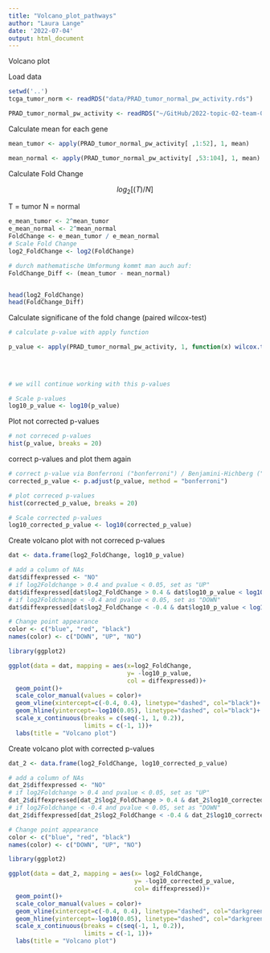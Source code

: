 ```yaml
---
title: "Volcano_plot_pathways"
author: "Laura Lange"
date: '2022-07-04'
output: html_document
---
```


Volcano plot

Load data

```r
setwd('..')
tcga_tumor_norm <- readRDS("data/PRAD_tumor_normal_pw_activity.rds")

PRAD_tumor_normal_pw_activity <- readRDS("~/GitHub/2022-topic-02-team-04/data/PRAD_tumor_normal_pw_activity.rds")
```

Calculate mean for each gene 

```r
mean_tumor <- apply(PRAD_tumor_normal_pw_activity[ ,1:52], 1, mean)

mean_normal <- apply(PRAD_tumor_normal_pw_activity[ ,53:104], 1, mean)
```

Calculate Fold Change 

$$
log_2[(T)/N]
$$

T = tumor 
N = normal 

```r
e_mean_tumor <- 2^mean_tumor
e_mean_normal <- 2^mean_normal
FoldChange <- e_mean_tumor / e_mean_normal
# Scale Fold Change 
log2_FoldChange <- log2(FoldChange)

# durch mathematische Umformung kommt man auch auf:
FoldChange_Diff <- (mean_tumor - mean_normal)


head(log2_FoldChange)
head(FoldChange_Diff)
```

Calculate significane of the fold change (paired wilcox-test)

```r
# calculate p-value with apply function 

p_value <- apply(PRAD_tumor_normal_pw_activity, 1, function(x) wilcox.test(x[1:52], 
                                                                           x[53:104],
                                                                           paired = TRUE,
                                                                           exact = FALSE)$p.value)

# we will continue working with this p-values

# Scale p-values 
log10_p_value <- log10(p_value)
```

Plot not corrected p-values 

```r
# not correced p-values 
hist(p_value, breaks = 20)
```

correct p-values and plot them again 

```r
# correct p-value via Bonferroni ("bonferroni") / Benjamini-Hichberg ("BH")
corrected_p_value <- p.adjust(p_value, method = "bonferroni")

# plot correced p-values 
hist(corrected_p_value, breaks = 20)

# Scale corrected p-values 
log10_corrected_p_value <- log10(corrected_p_value)

```

Create volcano plot with not correced p-values 

```r
dat <- data.frame(log2_FoldChange, log10_p_value)

# add a column of NAs
dat$diffexpressed <- "NO"
# if log2Foldchange > 0.4 and pvalue < 0.05, set as "UP" 
dat$diffexpressed[dat$log2_FoldChange > 0.4 & dat$log10_p_value < log10(0.05)] <- "UP"
# if log2Foldchange < -0.4 and pvalue < 0.05, set as "DOWN"
dat$diffexpressed[dat$log2_FoldChange < -0.4 & dat$log10_p_value < log10(0.05)] <- "DOWN"

# Change point appearance 
color <- c("blue", "red", "black")
names(color) <- c("DOWN", "UP", "NO")

library(ggplot2)

ggplot(data = dat, mapping = aes(x=log2_FoldChange, 
                                 y= -log10_p_value, 
                                 col = diffexpressed))+
  geom_point()+
  scale_color_manual(values = color)+
  geom_vline(xintercept=c(-0.4, 0.4), linetype="dashed", col="black")+
  geom_hline(yintercept=-log10(0.05), linetype="dashed", col="black")+
  scale_x_continuous(breaks = c(seq(-1, 1, 0.2)),
                     limits = c(-1, 1))+
  labs(title = "Volcano plot")
```

Create volcano plot with corrected p-values 

```r
dat_2 <- data.frame(log2_FoldChange, log10_corrected_p_value)

# add a column of NAs
dat_2$diffexpressed <- "NO"
# if log2Foldchange > 0.4 and pvalue < 0.05, set as "UP" 
dat_2$diffexpressed[dat_2$log2_FoldChange > 0.4 & dat_2$log10_corrected_p_value < log10(0.05)] <- "UP"
# if log2Foldchange < -0.4 and pvalue < 0.05, set as "DOWN"
dat_2$diffexpressed[dat_2$log2_FoldChange < -0.4 & dat_2$log10_corrected_p_value < log10(0.05)] <- "DOWN"

# Change point appearance 
color <- c("blue", "red", "black")
names(color) <- c("DOWN", "UP", "NO")

library(ggplot2)

ggplot(data = dat_2, mapping = aes(x= log2_FoldChange, 
                                   y= -log10_corrected_p_value, 
                                   col= diffexpressed))+
  geom_point()+
  scale_color_manual(values = color)+
  geom_vline(xintercept=c(-0.4, 0.4), linetype="dashed", col="darkgreen")+
  geom_hline(yintercept=-log10(0.05), linetype="dashed", col="darkgreen")+
  scale_x_continuous(breaks = c(seq(-1, 1, 0.2)),
                     limits = c(-1, 1))+
  labs(title = "Volcano plot")
```

